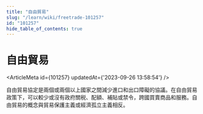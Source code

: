 ```yaml
---
title: "自由貿易"
slug: "/learn/wiki/freetrade-101257"
id: "101257"
hide_table_of_contents: true
---
```



# 自由貿易

<ArticleMeta id={101257} updatedAt={'2023-09-26 13:58:54'} />
<div className='border-solid border-b border-t-0 my-4 border-[var(--ifm-color-gray-300)]' />

自由貿易協定是兩個或兩個以上國家之間減少進口和出口障礙的協議。在自由貿易政策下，可以較少或沒有政府關税、配額、補貼或禁令，跨國買賣商品和服務。自由貿易的概念與貿易保護主義或經濟孤立主義相反。
